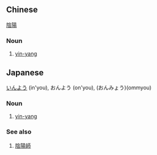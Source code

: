 ==Chinese==
[[陰]][[陽]]
===Noun===
#[[yin-yang]]
==Japanese==
[[いんよう]] (in'you), おんよう (on'you), (おんみょう)(ommyou)
===Noun===
#[[yin-yang]]

===See also===
#[[陰陽師]]